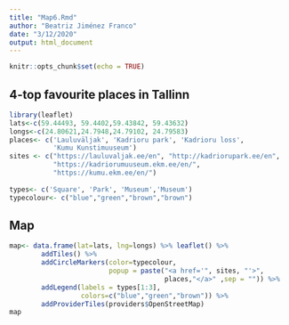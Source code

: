 ---
title: "Map6.Rmd"
author: "Beatriz Jiménez Franco"
date: "3/12/2020"
output: html_document
---

```{r setup}
knitr::opts_chunk$set(echo = TRUE)
```

## 4-top favourite places in Tallinn

```{r}
library(leaflet)
lats<-c(59.44493, 59.4402,59.43842, 59.43632)
longs<-c(24.80621,24.7948,24.79102, 24.79583)
places<- c('Lauluväljak', 'Kadrioru park', 'Kadrioru loss',
           'Kumu Kunstimuuseum')
sites <- c("https://lauluvaljak.ee/en", "http://kadriorupark.ee/en",
           "https://kadriorumuuseum.ekm.ee/en/",
           "https://kumu.ekm.ee/en/")
        
types<- c('Square', 'Park', 'Museum','Museum')
typecolour<- c("blue","green","brown","brown")
```

## Map

```{r}
map<- data.frame(lat=lats, lng=longs) %>% leaflet() %>%
        addTiles() %>%
        addCircleMarkers(color=typecolour,
                         popup = paste("<a href='", sites, "'>",
                                       places,"</a>" ,sep = "")) %>%
        addLegend(labels = types[1:3],
                  colors=c("blue","green","brown")) %>%
        addProviderTiles(providers$OpenStreetMap)
map
```



